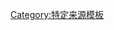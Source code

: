 {{cite journal
| url =  http://mollus.oxfordjournals.org/content/31/3-4/144.short
 | last1 = Graham | first1 = A.
 | year = 1955
 | title = Molluscan diets
 | journal = Journal of Molluscan Studies
 | volume = 31 | issue = 3–4 | pages = 144
 | issn = 0260-1230
 | publisher = Malacological Soc London
 | language = en
}}<noinclude>
[[Category:特定来源模板]]
</noinclude>